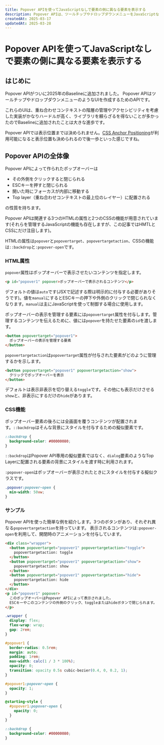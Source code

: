 ```yaml
---
title: Popover APIを使ってJavaScriptなしで要素の側に異なる要素を表示する
description: Popover APIは、ツールチップやドロップダウンメニューをJavaScriptなしで実装できるAPIで、2025年のBaselineに追加されました。表示するコンテンツにpopover属性を渡し、その要素をpopovertargetで制御します。シンプルなHTMLとCSSで手軽に機能に富んだポップオーバーを作成する方法を学びます。
createdAt: 2025-03-17
updatedAt: 2025-03-28
---
```



# Popover APIを使ってJavaScriptなしで要素の側に異なる要素を表示する

<BaselineStatus featureId="popover"></BaselineStatus>

## はじめに

Popover APIがついに2025年のBaselineに追加されました。
Popover APIはツールチップやドロップダウンメニューのようなUIを作成するためのAPIです。

<Playground title="ツールチップとドロップダウンメニュー">
  <Example1 />
</Playground>

これらのUIは、重ね合わせコンテキストの階層の管理やアクセシビリティを考慮した実装がかなりハードルが高く、ライブラリを頼らざるを得ないことが多かったのでBaselineに追加されたことは大きな進歩です。

Popover APIでは表示位置までは決められません。[CSS Anchor Positioning](https://drafts.csswg.org/css-anchor-position-1/)が利用可能になると表示位置も決められるので後一歩といった感じですね。

## Popover APIの全体像

Popover APIによって作られたポップオーバーは

- その外側をクリックすると閉じられる
- ESCキーを押すと閉じられる
- 開いた時にフォーカスが内部に移動する
- Top layer（重ね合わせコンテキストの最上位のレイヤー）に配置される

の性質を持ちます。

Popover APIは関連する3つのHTMLの属性と2つのCSSの機能が用意されています(それらを管理するJavaScriptの機能も存在しますが、この記事ではHMTLとCSSにだけ注目します)。

HTMLの属性は`popover`と`popovertarget`、`popovertargetaction`、CSSの機能は`::backdrop`と`:popover-open`です。

### HTML属性

`popover`属性はポップオーバーで表示させたいコンテンツを指定します。

```html
<p id="popover1" popover>ポップオーバーで表示されるコンテンツ</p>
```

デフォルトの値は`auto`です(JSXで記述する際は明示的に付与する必要がありそうです)。値を`manual`にするとESCキーの押下や外側のクリックで閉じられなくなります。`manual`は主にJavaScriptを使って制御する場合に使用します。

ポップオーバーの表示を管理する要素には`popovertarget`属性を付与します。管理するコンテンツを伝えるために、値には`popover`を持たせた要素の`id`を渡します。

```html
<button popovertarget="popover1">
  ポップオーバーの表示を管理する要素
</button>
```

`popovertargetaction`は`popovertarget`属性が付与された要素がどのように管理するかを示します。

```html
<button popovertarget="popover1" popovertargetaction="show">
  クリックでポップオーバーを表示
</button>
```

デフォルトは表示非表示を切り替える`toggle`です。その他にも表示だけさせる`show`と、非表示にするだけの`hide`があります。

### CSS機能

ポップオーバー要素の後ろには全画面を覆うコンテンツが配置されます。`::backdrop`はそんな背景にスタイルを付与するための擬似要素です。

```css
::backdrop {
  background-color: #00000080;
}
```

`::backdrop`はPopover API専用の擬似要素ではなく、`dialog`要素のようなTop Layerに配置される要素の背景にスタイルを渡す時に利用されます。

`:popover-open`はポップオーバーが表示されたときにスタイルを付与する擬似クラスです。

```css
.popover:popover-open {
  min-width: 50vw;
}
```

### サンプル

Popover APIを使った簡単な例を紹介します。3つのボタンがあり、それぞれ異なる`popovertargetaction`を持っています。
表示されるコンテンツは`:popover-open`を利用して、開閉時のアニメーションを付与しています。

<Playground title="Popover APIのサンプル">
  <Example2 />
</Playground>

```html
<div class="wrapper">
  <button popovertarget="popover1" popovertargetaction="toggle">
    popovertargetaction: toggle
  </button>
  <button popovertarget="popover1" popovertargetaction="show">
    popovertargetaction: show
  </button>
  <button popovertarget="popover1" popovertargetaction="hide">
    popovertargetaction: hide
  </button>
</div>
<p id="popover1" popover>
  このポップオーバーはPopover APIによって表示されました。
  ESCキーやこのコンテンツの外側のクリック、toggleまたはhideボタンで閉じられます。
</p>
```

```css
.wrapper {
  display: flex;
  flex-wrap: wrap;
  gap: 2rem;
}

#popover1 {
  border-radius: 0.5rem;
  margin: auto;
  padding: 1rem;
  max-width: calc(1 / 3 * 100%);
  opacity: 0;
  transition: opacity 0.5s cubic-bezier(0.4, 0, 0.2, 1);
}

#popover1:popover-open {
  opacity: 1;
}

@starting-style {
  #popover1:popover-open {
    opacity: 0;
  }
}

::backdrop {
  background-color: #00000080;
}
```
